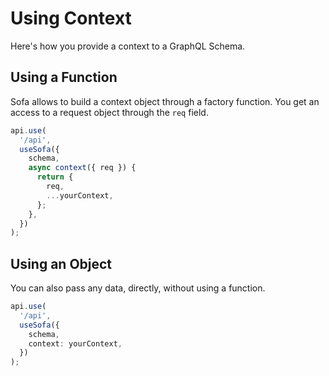 # Using Context

Here's how you provide a context to a GraphQL Schema.

## Using a Function

Sofa allows to build a context object through a factory function. You get an access to a request object through the `req` field.

```typescript
api.use(
  '/api',
  useSofa({
    schema,
    async context({ req }) {
      return {
        req,
        ...yourContext,
      };
    },
  })
);
```

## Using an Object

You can also pass any data, directly, without using a function.

```typescript
api.use(
  '/api',
  useSofa({
    schema,
    context: yourContext,
  })
);
```
